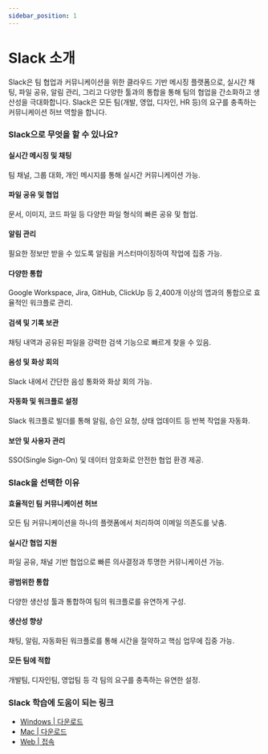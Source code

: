 ```yaml
---
sidebar_position: 1
---
```


# Slack 소개

Slack은 팀 협업과 커뮤니케이션을 위한 클라우드 기반 메시징 플랫폼으로, 실시간 채팅, 파일 공유, 알림 관리, 그리고 다양한 툴과의 통합을 통해 팀의 협업을 간소화하고 생산성을 극대화합니다. Slack은 모든 팀(개발, 영업, 디자인, HR 등)의 요구를 충족하는 커뮤니케이션 허브 역할을 합니다.

### Slack으로 무엇을 할 수 있나요?

#### 실시간 메시징 및 채팅

팀 채널, 그룹 대화, 개인 메시지를 통해 실시간 커뮤니케이션 가능.

#### 파일 공유 및 협업

문서, 이미지, 코드 파일 등 다양한 파일 형식의 빠른 공유 및 협업.

#### 알림 관리

필요한 정보만 받을 수 있도록 알림을 커스터마이징하여 작업에 집중 가능.

#### 다양한 통합

Google Workspace, Jira, GitHub, ClickUp 등 2,400개 이상의 앱과의 통합으로 효율적인 워크플로 관리.

#### 검색 및 기록 보관

채팅 내역과 공유된 파일을 강력한 검색 기능으로 빠르게 찾을 수 있음.

#### 음성 및 화상 회의

Slack 내에서 간단한 음성 통화와 화상 회의 가능.

#### 자동화 및 워크플로 설정

Slack 워크플로 빌더를 통해 알림, 승인 요청, 상태 업데이트 등 반복 작업을 자동화.

#### 보안 및 사용자 관리

SSO(Single Sign-On) 및 데이터 암호화로 안전한 협업 환경 제공.

### Slack을 선택한 이유

#### 효율적인 팀 커뮤니케이션 허브

모든 팀 커뮤니케이션을 하나의 플랫폼에서 처리하여 이메일 의존도를 낮춤.

#### 실시간 협업 지원

파일 공유, 채널 기반 협업으로 빠른 의사결정과 투명한 커뮤니케이션 가능.

#### 광범위한 통합

다양한 생산성 툴과 통합하여 팀의 워크플로를 유연하게 구성.

#### 생산성 향상

채팅, 알림, 자동화된 워크플로를 통해 시간을 절약하고 핵심 업무에 집중 가능.

#### 모든 팀에 적합

개발팀, 디자인팀, 영업팀 등 각 팀의 요구를 충족하는 유연한 설정.

### Slack 학습에 도움이 되는 링크

- [Windows | 다운로드](https://slack.com/intl/ko-kr/downloads/windows)
- [Mac | 다운로드](https://slack.com/intl/ko-kr/downloads/mac)
- [Web | 접속](https://slack.com/intl/ko-kr)
